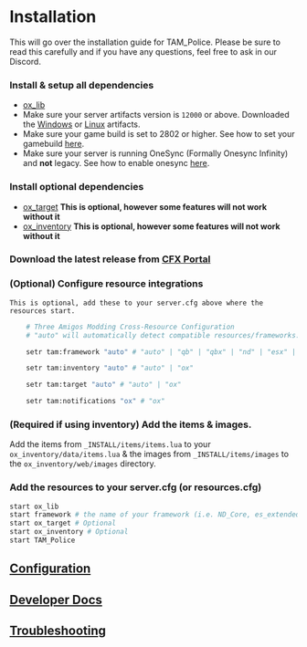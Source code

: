 
# Installation

This will go over the installation guide for TAM_Police. Please be sure to read this carefully and if you have any questions, feel free to ask in our Discord.

<Steps>

### Install & setup all dependencies
- [ox_lib](https://github.com/overextended/ox_lib/releases/latest)
- Make sure your server artifacts version is `12000` or above. Downloaded the [Windows](https://runtime.fivem.net/artifacts/fivem/build_server_windows/master/) or [Linux](https://runtime.fivem.net/artifacts/fivem/build_proot_linux/master/) artifacts.
- Make sure your game build is set to 2802 or higher. See how to set your gamebuild [here](https://forum.cfx.re/t/tutorial-forcing-gamebuilds-on-fivem/4784977).
- Make sure your server is running OneSync (Formally Onesync Infinity) and **not** legacy. See how to enable onesync [here](https://forum.cfx.re/t/onesync-infinity-how-to-use-it/996612).

### Install optional dependencies
- [ox_target](https://github.com/overextended/ox_target/releases/latest) **This is optional, however some features will not work without it**
- [ox_inventory](https://github.com/overextended/ox_inventory/releases/latest) **This is optional, however some features will not work without it**

### Download the latest release from [CFX Portal](https://portal.cfx.re)

### (Optional) Configure resource integrations
    This is optional, add these to your server.cfg above where the resources start.
```bash
    # Three Amigos Modding Cross-Resource Configuration
    # "auto" will automatically detect compatible resources/frameworks.

    setr tam:framework "auto" # "auto" | "qb" | "qbx" | "nd" | "esx" | "ox"

    setr tam:inventory "auto" # "auto" | "ox"

    setr tam:target "auto" # "auto" | "ox" 

    setr tam:notifications "ox" # "ox"
```

### (Required if using inventory) Add the items & images.

Add the items from `_INSTALL/items/items.lua` to your `ox_inventory/data/items.lua` & the images from `_INSTALL/items/images` to the `ox_inventory/web/images` directory.

### Add the resources to your server.cfg (or resources.cfg)

```bash
start ox_lib
start framework # the name of your framework (i.e. ND_Core, es_extended, qbx_core). This is not necessary if you are using standalone.
start ox_target # Optional
start ox_inventory # Optional
start TAM_Police
```
</Steps>

## [Configuration](../police/configuration)

## [Developer Docs](../police/developers)

## [Troubleshooting](../police/troubleshooting)